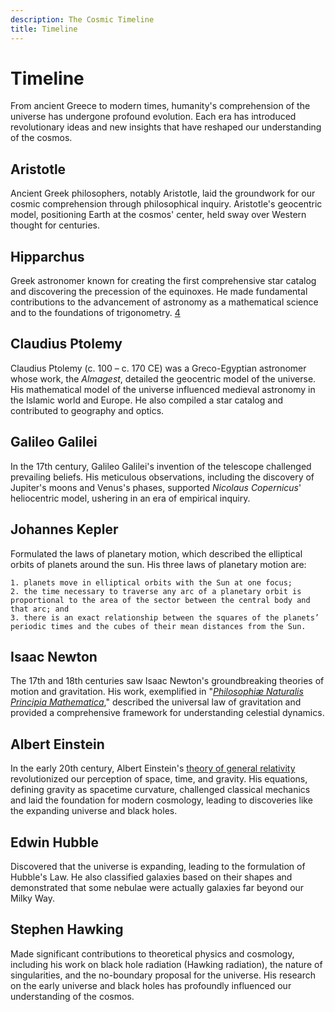 ```yaml
---
description: The Cosmic Timeline
title: Timeline
---
```



<!-- <RocketSvg className="logoBadge" /> -->

# Timeline



From ancient Greece to modern times, humanity's comprehension of the universe has undergone profound evolution. Each era has introduced revolutionary ideas and new insights that have reshaped our understanding of the cosmos.

## Aristotle


Ancient Greek philosophers, notably Aristotle, laid the groundwork for our cosmic comprehension through philosophical inquiry. Aristotle's geocentric model, positioning Earth at the cosmos' center, held sway over Western thought for centuries.

## Hipparchus
<!-- > (c. 190 – 120 BC) -->

Greek astronomer known for creating the first comprehensive star catalog and discovering the precession of the equinoxes. He made fundamental contributions to the advancement of astronomy as a mathematical science and to the foundations of trigonometry. [4](https://www.worldhistory.org/Hipparchus_of_Nicea/)


## Claudius Ptolemy

Claudius Ptolemy (c. 100 – c. 170 CE) was a Greco-Egyptian astronomer whose work, the *Almagest*, detailed the geocentric model of the universe. His mathematical model of the universe influenced medieval astronomy in the Islamic world and Europe. He also compiled a star catalog and contributed to geography and optics.


## Galileo Galilei
In the 17th century, Galileo Galilei's invention of the telescope challenged prevailing beliefs. His meticulous observations, including the discovery of Jupiter's moons and Venus's phases, supported _Nicolaus Copernicus_' heliocentric model, ushering in an era of empirical inquiry.

## Johannes Kepler

Formulated the laws of planetary motion, which described the elliptical orbits of planets around the sun. His three laws of planetary motion are: 

    1. planets move in elliptical orbits with the Sun at one focus;
    2. the time necessary to traverse any arc of a planetary orbit is proportional to the area of the sector between the central body and that arc; and
    3. there is an exact relationship between the squares of the planets’ periodic times and the cubes of their mean distances from the Sun.


## Isaac Newton

The 17th and 18th centuries saw Isaac Newton's groundbreaking theories of motion and gravitation. His work, exemplified in "_[Philosophiæ Naturalis Principia Mathematica](../cosmos/legacy/exploring-principia.mdx)_," described the universal law of gravitation and provided a comprehensive framework for understanding celestial dynamics.

## Albert Einstein

In the early 20th century, Albert Einstein's [theory of general relativity](../cosmos/legacy/special-general-relativity.mdx) revolutionized our perception of space, time, and gravity. His equations, defining gravity as spacetime curvature, challenged classical mechanics and laid the foundation for modern cosmology, leading to discoveries like the expanding universe and black holes.

## Edwin Hubble

Discovered that the universe is expanding, leading to the formulation of Hubble's Law. He also classified galaxies based on their shapes and demonstrated that some nebulae were actually galaxies far beyond our Milky Way.


## Stephen Hawking

Made significant contributions to theoretical physics and cosmology, including his work on black hole radiation (Hawking radiation), the nature of singularities, and the no-boundary proposal for the universe. His research on the early universe and black holes has profoundly influenced our understanding of the cosmos.
